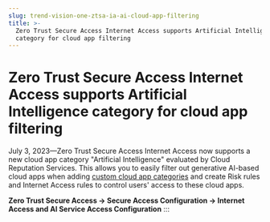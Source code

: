 ```yaml
---
slug: trend-vision-one-ztsa-ia-ai-cloud-app-filtering
title: >-
  Zero Trust Secure Access Internet Access supports Artificial Intelligence
  category for cloud app filtering
---
```

# Zero Trust Secure Access Internet Access supports Artificial Intelligence category for cloud app filtering

July 3, 2023—Zero Trust Secure Access Internet Access now supports a new cloud app category "Artificial Intelligence" evaluated by Cloud Reputation Services. This allows you to easily filter out generative AI-based cloud apps when adding [custom cloud app categories](custom-cloud-app-categories.mdx) and create Risk rules and Internet Access rules to control users' access to these cloud apps.

**Zero Trust Secure Access → Secure Access Configuration → Internet Access and AI Service Access Configuration**
:::
